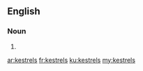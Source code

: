 ==English==

===Noun===
{{head|en|plural}}

# {{plural of|kestrel|lang=en}}

[[ar:kestrels]]
[[fr:kestrels]]
[[ku:kestrels]]
[[my:kestrels]]